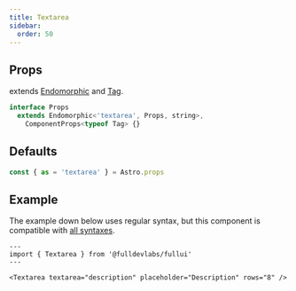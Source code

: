 ```yaml
---
title: Textarea
sidebar: 
  order: 50
---
```


## Props
extends [Endomorphic](/guides/components) and [Tag](/components/tag).
```ts
interface Props
  extends Endomorphic<'textarea', Props, string>,
    ComponentProps<typeof Tag> {}
```

## Defaults
```ts
const { as = 'textarea' } = Astro.props
```

## Example
The example down below uses regular syntax, but this component is compatible with [all syntaxes](/guides/components#syntax).

```astro live
---
import { Textarea } from '@fulldevlabs/fullui'
---

<Textarea textarea="description" placeholder="Description" rows="8" />
```